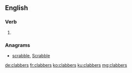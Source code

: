 ==English==

===Verb===
{{head|en|verb form}}

# {{en-third-person singular of|clabber}}

===Anagrams===
* [[scrabble#English|scrabble]], [[Scrabble#English|Scrabble]]

[[de:clabbers]]
[[fr:clabbers]]
[[ko:clabbers]]
[[ku:clabbers]]
[[mg:clabbers]]